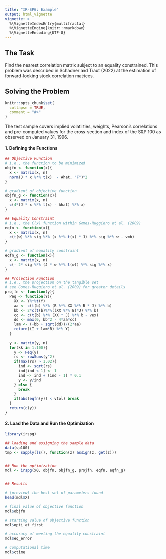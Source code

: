```yaml
---
title: "IR-SPG: Example"
output: html_vignette
vignette: >
  %\VignetteIndexEntry{multifractal}
  %\VignetteEngine{knitr::rmarkdown}
  %\VignetteEncoding{UTF-8}
---
```


## The Task

Find the nearest correlation matrix subject to an equality constrained. This problem was described in Schadner and Traut (2022) at the estimation of forward-looking stock correlation matrices.

## Solving the Problem

```r
knitr::opts_chunk$set(
  collapse = TRUE,
  comment = "#>"
)
```

The test sample covers implied volatilities, weights, Pearson's correlations and pre-computed values for the cross-section and index of the S&P 100 as observed on January 31, 1996. 

#### 1. Defining the Functions

```r

## Objective Function
# i.e., the function to be minimized
objfn <- function(x){
  x <- matrix(x, n)
  norm(J * x %*% t(x)  - Ahat, "F")^2
}

# gradient of objective function
objfn_g <- function(x){
  x <- matrix(x, n)
  c(4*(J * x %*% t(x) - Ahat) %*% x)
}

## Equality Constraint
# i.e., the C(x) function within Gomes-Ruggiero et al. (2009)
eqfn <- function(x){
  x <- matrix(x, n)
  c(t(w) %*% sig %*% (x %*% t(x) * J) %*% sig %*% w - vmb)
}

# gradient of equality constraint
eqfn_g <- function(x){
  x <- matrix(x, n)
  c(- 2* sig %*% (J * w %*% t(w)) %*% sig %*% x)
}

## Projection Function
# i.e., the projection on the tangible set
# see Gomes-Ruggiero et al. (2009) for greater details
projfn <- function(y){
  Peq <- function(Y){
    XX <- Y%*%t(Y)
    aa <- c(t(b) %*% (B %*% XX %*% B * J) %*% b)
    bb <- 2*c(t(b)%*%((XX %*% B)*J) %*% b)
    cc <- c(t(b) %*% (XX * J) %*% b - vex)
    dd <- max(0, bb^2 - 4*aa*cc)
    lam <- (-bb + sqrt(dd))/(2*aa)
    return((I + lam*B) %*% Y)
  }
  
  y <- matrix(y, n)
  for(kk in 1:100){
    y <- Peq(y)
    rs <- rowSums(y^2)
    if(max(rs) > 1.02){
      ind <- sqrt(rs)
      ind[ind < 1] <- 1
      ind <- ind + (ind - 1) * 0.1
      y <- y/ind
    } else {
      break
    }
    if(abs(eqfn(y)) < vtol) break
  }
  return(c(y))
}
```

#### 2. Load the Data and Run the Optimization

```r
library(irspg)

## loading and assigning the sample data
data(sp100) 
tmp <- sapply(ls(), function(z) assign(z, get(z))) 


## Run the optimization
mdl <- irspg(x0, objfn, objfn_g, projfn, eqfn, eqfn_g)


## Results

# (preview) the best set of parameters found
head(mdl$X) 

# final value of objective function
mdl$objfn

# starting value of objective function
mdl$opti_at_first

# accuracy of meeting the equality constraint
mdl$eq_error

# computational time
mdl$ctime


```

